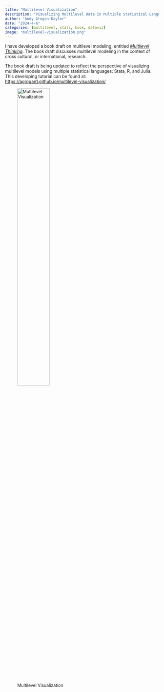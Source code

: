 ```yaml
---
title: "Multilevel Visualization"
description: "Visualizing Multilevel Data in Multiple Statistical Languages."
author: "Andy Grogan-Kaylor"
date: "2024-4-6"
categories: [multilevel, stats, book, dataviz]
image: "multilevel-visualization.png"
---
```


I have developed a book draft on multilevel modeling, entitled [*Multilevel Thinking*](https://agrogan1.github.io/multilevel-thinking/). The book draft discusses multilevel modeling in the context of cross cultural, or international, research. 

The book draft is being updated to reflect the perspective of visualizing multilevel models using multiple statistical languages: Stata, R, and Julia. This developing tutorial can be found at: [https://agrogan1.github.io/multilevel-visualization/](https://agrogan1.github.io/multilevel-visualization/)

![Multilevel Visualization](multilevel-visualization.png){width=50%}





